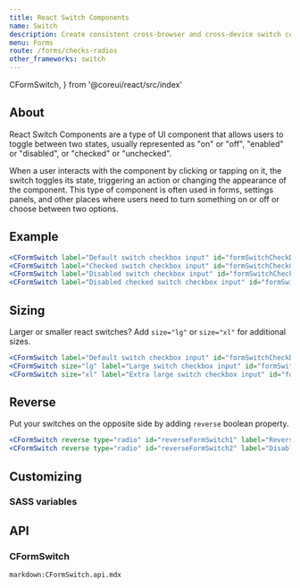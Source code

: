 ```yaml
---
title: React Switch Components
name: Switch
description: Create consistent cross-browser and cross-device switch component.
menu: Forms
route: /forms/checks-radios
other_frameworks: switch
---
```


  CFormSwitch,
} from '@coreui/react/src/index'

## About

React Switch Components are a type of UI component that allows users to toggle between two states, usually represented as "on" or "off", "enabled" or "disabled", or "checked" or "unchecked".

When a user interacts with the component by clicking or tapping on it, the switch toggles its state, triggering an action or changing the appearance of the component. This type of component is often used in forms, settings panels, and other places where users need to turn something on or off or choose between two options.

## Example

```jsx preview
<CFormSwitch label="Default switch checkbox input" id="formSwitchCheckDefault"/>
<CFormSwitch label="Checked switch checkbox input" id="formSwitchCheckChecked" defaultChecked/>
<CFormSwitch label="Disabled switch checkbox input" id="formSwitchCheckDisabled" disabled/>
<CFormSwitch label="Disabled checked switch checkbox input" id="formSwitchCheckCheckedDisabled" defaultChecked disabled/>
```

## Sizing

Larger or smaller react switches? Add `size="lg"` or `size="xl"` for additional sizes.

```jsx preview
<CFormSwitch label="Default switch checkbox input" id="formSwitchCheckDefaultNormal"/>
<CFormSwitch size="lg" label="Large switch checkbox input" id="formSwitchCheckDefaultLg"/>
<CFormSwitch size="xl" label="Extra large switch checkbox input" id="formSwitchCheckDefaultXL"/>
```

## Reverse 

Put your switches on the opposite side by adding `reverse` boolean property.

```jsx preview
<CFormSwitch reverse type="radio" id="reverseFormSwitch1" label="Reverse switch"/>
<CFormSwitch reverse type="radio" id="reverseFormSwitch2" label="Disabled reverse switch" disabled/>
```

## Customizing

### SASS variables

<ScssDocs file="_variables.scss" capture="form-switch-variables" />

## API

### CFormSwitch

`markdown:CFormSwitch.api.mdx`
